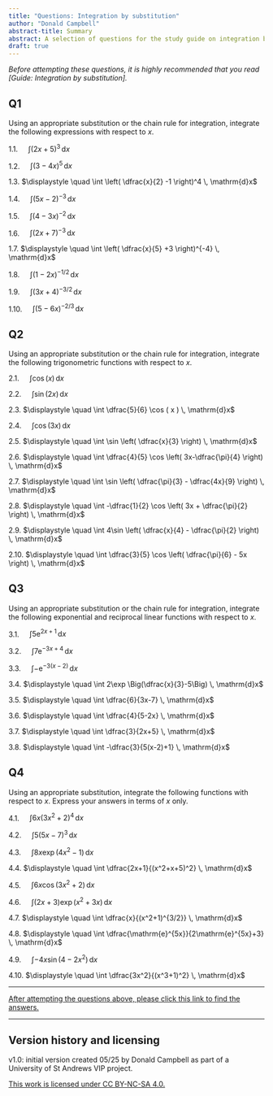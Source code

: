 ```yaml
---
title: "Questions: Integration by substitution"
author: "Donald Campbell"
abstract-title: Summary
abstract: A selection of questions for the study guide on integration by substitution.
draft: true
---
```


*Before attempting these questions, it is highly recommended that you read \[Guide: Integration by substitution\].*

## Q1 {.unnumbered}

Using an appropriate substitution or the chain rule for integration, integrate the following expressions with respect to $x$.

1.1. $\displaystyle \quad \int ( 2x+5 )^3 \, \mathrm{d}x$

1.2. $\displaystyle \quad \int ( 3-4x )^5 \, \mathrm{d}x$

1.3. $\displaystyle \quad \int \left( \dfrac{x}{2} -1 \right)^4 \, \mathrm{d}x$

1.4. $\displaystyle \quad \int ( 5x-2 )^{-3} \, \mathrm{d}x$

1.5. $\displaystyle \quad \int ( 4-3x )^{-2} \, \mathrm{d}x$

1.6. $\displaystyle \quad \int ( 2x+7 )^{-3} \, \mathrm{d}x$

1.7. $\displaystyle \quad \int \left( \dfrac{x}{5} +3 \right)^{-4} \, \mathrm{d}x$

1.8. $\displaystyle \quad \int ( 1-2x )^{-1/2} \, \mathrm{d}x$

1.9. $\displaystyle \quad \int ( 3x+4 )^{-3/2} \, \mathrm{d}x$

1.10. $\displaystyle \quad \int ( 5-6x )^{-2/3} \, \mathrm{d}x$

## Q2 {.unnumbered}

Using an appropriate substitution or the chain rule for integration, integrate the following trigonometric functions with respect to $x$.

2.1. $\displaystyle \quad \int \cos (x) \, \mathrm{d}x$

2.2. $\displaystyle \quad \int \sin ( 2x ) \, \mathrm{d}x$

2.3. $\displaystyle \quad \int \dfrac{5}{6} \cos ( x ) \, \mathrm{d}x$

2.4. $\displaystyle \quad \int \cos ( 3x ) \, \mathrm{d}x$

2.5. $\displaystyle \quad \int \sin \left( \dfrac{x}{3} \right) \, \mathrm{d}x$

2.6. $\displaystyle \quad \int \dfrac{4}{5} \cos \left( 3x-\dfrac{\pi}{4} \right) \, \mathrm{d}x$

2.7. $\displaystyle \quad \int \sin \left( \dfrac{\pi}{3} - \dfrac{4x}{9} \right) \, \mathrm{d}x$

2.8. $\displaystyle \quad \int -\dfrac{1}{2} \cos \left( 3x + \dfrac{\pi}{2} \right) \, \mathrm{d}x$

2.9. $\displaystyle \quad \int 4\sin \left( \dfrac{x}{4} - \dfrac{\pi}{2} \right) \, \mathrm{d}x$

2.10. $\displaystyle \quad \int \dfrac{3}{5} \cos \left( \dfrac{\pi}{6} - 5x \right) \, \mathrm{d}x$

## Q3 {.unnumbered}

Using an appropriate substitution or the chain rule for integration, integrate the following exponential and reciprocal linear functions with respect to $x$.

3.1. $\displaystyle \quad \int 5\mathrm{e}^{2x+1} \, \mathrm{d}x$

3.2. $\displaystyle \quad \int 7\mathrm{e}^{-3x+4} \, \mathrm{d}x$

3.3. $\displaystyle \quad \int -\mathrm{e}^{-3(x-2)} \, \mathrm{d}x$

3.4. $\displaystyle \quad \int 2\exp \Big(\dfrac{x}{3}-5\Big) \, \mathrm{d}x$

3.5. $\displaystyle \quad \int \dfrac{6}{3x-7} \, \mathrm{d}x$

3.6. $\displaystyle \quad \int \dfrac{4}{5-2x} \, \mathrm{d}x$

3.7. $\displaystyle \quad \int \dfrac{3}{2x+5} \, \mathrm{d}x$

3.8. $\displaystyle \quad \int -\dfrac{3}{5(x-2)+1} \, \mathrm{d}x$

## Q4 {.unnumbered}

Using an appropriate substitution, integrate the following functions with respect to $x$. Express your answers in terms of $x$ only.

4.1. $\displaystyle \quad \int 6x(3x^2+2)^4 \, \mathrm{d}x$

4.2. $\displaystyle \quad \int 5(5x-7)^3 \, \mathrm{d}x$

4.3. $\displaystyle \quad \int 8x \exp(4x^2-1) \, \mathrm{d}x$

4.4. $\displaystyle \quad \int \dfrac{2x+1}{(x^2+x+5)^2} \, \mathrm{d}x$

4.5. $\displaystyle \quad \int 6x\cos(3x^2+2) \, \mathrm{d}x$

4.6. $\displaystyle \quad \int (2x+3) \exp(x^2+3x) \, \mathrm{d}x$

4.7. $\displaystyle \quad \int \dfrac{x}{(x^2+1)^{3/2}} \, \mathrm{d}x$

4.8. $\displaystyle \quad \int \dfrac{\mathrm{e}^{5x}}{2\mathrm{e}^{5x}+3} \, \mathrm{d}x$

4.9. $\displaystyle \quad \int -4x\sin(4-2x^2) \, \mathrm{d}x$

4.10. $\displaystyle \quad \int \dfrac{3x^2}{(x^3+1)^2} \, \mathrm{d}x$

------------------------------------------------------------------------

[After attempting the questions above, please click this link to find the answers.](../answers/as-integrationbysubstitution.qmd)

------------------------------------------------------------------------

## Version history and licensing {.unnumbered}

v1.0: initial version created 05/25 by Donald Campbell as part of a University of St Andrews VIP project.

[This work is licensed under CC BY-NC-SA 4.0.](https://creativecommons.org/licenses/by-nc-sa/4.0/?ref=chooser-v1)
